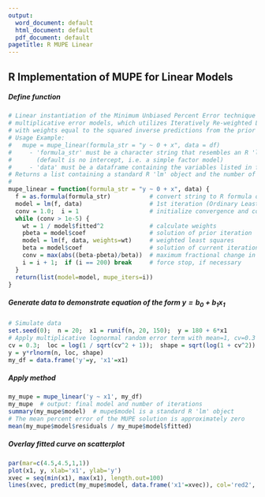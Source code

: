---
output:
  word_document: default
  html_document: default
  pdf_document: default
pagetitle: R MUPE Linear
---
## R Implementation of MUPE for Linear Models

##### Define function
```{r mupe_linear}
# Linear instantiation of the Minimum Unbiased Percent Error technique (MUPE) for
# multiplicative error models, which utilizes Iteratively Re-weighted Least Squares (IRLS)
# with weights equal to the squared inverse predictions from the prior iteration.
# Usage Example:
#   mupe = mupe_linear(formula_str = "y ~ 0 + x", data = df)
#     - 'formula_str' must be a character string that resembles an R 'lm' formula object
#       (default is no intercept, i.e. a simple factor model)
#     - 'data' must be a dataframe containing the variables listed in formula_str
# Returns a list containing a standard R 'lm' object and the number of iterations.
# 
mupe_linear = function(formula_str = "y ~ 0 + x", data) {
  f = as.formula(formula_str)           # convert string to R formula object
  model = lm(f, data)                   # 1st iteration (Ordinary Least Squares)
  conv = 1.0;  i = 1                    # initialize convergence and counter
  while (conv > 1e-5) {
    wt = 1 / model$fitted^2             # calculate weights
    pbeta = model$coef                  # solution of prior iteration
    model = lm(f, data, weights=wt)     # weighted least squares
    beta = model$coef                   # solution of current iteration
    conv = max(abs((beta-pbeta)/beta))  # maximum fractional change in any parameter
    i = i + 1;  if (i == 200) break     # force stop, if necessary
  }
  return(list(model=model, mupe_iters=i))
}
```

##### Generate data to demonstrate equation of the form $y=b_0+b_1x_1$
```{r generate_data}
# Simulate data
set.seed(0);  n = 20;  x1 = runif(n, 20, 150);  y = 180 + 6*x1
# Apply multiplicative lognormal random error term with mean=1, cv=0.3
cv = 0.3;  loc = log(1 / sqrt(cv^2 + 1));  shape = sqrt(log(1 + cv^2))
y = y*rlnorm(n, loc, shape)
my_df = data.frame('y'=y, 'x1'=x1)
```

##### Apply method
```{r apply_mupe}
my_mupe = mupe_linear('y ~ x1', my_df)
my_mupe  # output: final model and number of iterations
summary(my_mupe$model)  # mupe$model is a standard R 'lm' object
# The mean percent error of the MUPE solution is approximately zero
mean(my_mupe$model$residuals / my_mupe$model$fitted)
```

##### Overlay fitted curve on scatterplot
```{r plot_results, fig.width=5, fig.height=4, fig.align='center'}
par(mar=c(4.5,4.5,1,1))
plot(x1, y, xlab='x1', ylab='y')
xvec = seq(min(x1), max(x1), length.out=100)
lines(xvec, predict(my_mupe$model, data.frame('x1'=xvec)), col='red2', lty=2)
```
